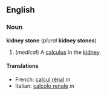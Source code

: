 ==English==
===Noun===
'''kidney stone''' (''plural'' '''kidney stones''')

#(''medical'') A [[calculus]] in the [[kidney]].

====Translations====
*French: [[calcul rénal]] ''m''
*Italian: [[calcolo renale]] ''m''